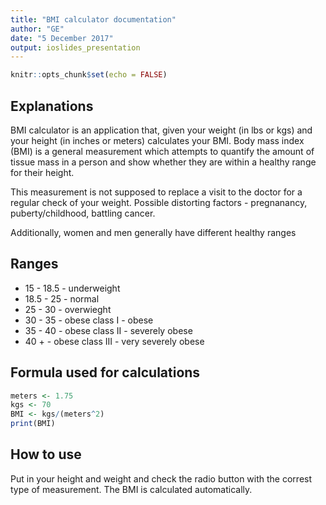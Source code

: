 ```yaml
---
title: "BMI calculator documentation"
author: "GE"
date: "5 December 2017"
output: ioslides_presentation
---
```


```r
knitr::opts_chunk$set(echo = FALSE)
```

## Explanations

BMI calculator is an application that, given your weight (in lbs or kgs) and your height (in inches or meters) calculates your BMI. Body mass index (BMI) is a general measurement which attempts to quantify
the amount of tissue mass in a person and show whether they are within a healthy range for their height. 

This measurement is not supposed to replace a visit to the doctor for a regular check of your weight. 
Possible distorting factors - pregnanancy, puberty/childhood, battling cancer.

Additionally, women and men generally have different healthy ranges

## Ranges

- 15 - 18.5 - underweight
- 18.5 - 25 - normal
- 25 - 30 - overwieght
- 30 - 35 - obese class I - obese
- 35 - 40 - obese class II - severely obese
- 40 + - obese class III - very severely obese

## Formula used for calculations

```r
meters <- 1.75
kgs <- 70
BMI <- kgs/(meters^2)
print(BMI)
```

## How to use
Put in your height and weight and check the radio button with the correst type of measurement. The BMI is calculated automatically.

